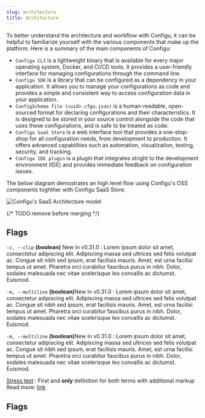 ```yaml
---
slug: architecture
title: Architecture
---
```


To better understand the architecture and workflow with Configu, it can be helpful to familiarize yourself with the various components that make up the platform. Here is a summary of the main components of Configu:

- `Configu CLI` is a lightweight binary that is available for every major operating system, Docker, and CI/CD tools. It provides a user-friendly interface for managing configurations through the command line.
- `Configu SDK` is a library that can be configured as a dependency in your application. It allows you to manage your configurations as code and provides a simple and consistent way to access configuration data in your application.
- `ConfigSchema file (<uid>.cfgu.json)` is a human-readable, open-sourced format for declaring configurations and their characteristics. It is designed to be stored in your source control alongside the code that uses these configurations, and is safe to be treated as code.
- `Configu SaaS Store` is a web interface tool that provides a one-stop-shop for all configuration needs, from development to production. It offers advanced capabilities such as automation, visualization, testing, security, and tracking.
- `Configu IDE plugin` is a plugin that integrates stright to the development environment (IDE) and provides immediate feedback on configuration issues.

The below diagram demostrates an high level flow using Configu's OSS components toghther with Configu SaaS Store.

![Configu's SaaS Architecture model](./architecture-diagramm.jpg)

{/* TODO remove before merging */}

## Flags

<DefinitionList>

`-c, --clip` **(boolean)** <Version type='green'>New in v0.31.0</Version>
: Lorem ipsum dolor sit amet, consectetur adipiscing elit. Adipiscing massa sed ultrices sed felis volutpat ac. Congue sit nibh sed ipsum, erat facilisis mauris. Amet, est urna facilisi tempus ut amet. Pharetra orci curabitur faucibus purus in nibh. Dolor, sodales malesuada nec vitae scelerisque leo convallis ac dictumst. Euismod.

`-m, --multiline` **(boolean)**<Version type='blue'>New in v0.31.0</Version>
: Lorem ipsum dolor sit amet, consectetur adipiscing elit. Adipiscing massa sed ultrices sed felis volutpat ac. Congue sit nibh sed ipsum, erat facilisis mauris. Amet, est urna facilisi tempus ut amet. Pharetra orci curabitur faucibus purus in nibh. Dolor, sodales malesuada nec vitae scelerisque leo convallis ac dictumst. Euismod.

`-m, --multiline` **(boolean)**<Version type='pink'>New in v0.31.0</Version>
: Lorem ipsum dolor sit amet, consectetur adipiscing elit. Adipiscing massa sed ultrices sed felis volutpat ac. Congue sit nibh sed ipsum, erat facilisis mauris. Amet, est urna facilisi tempus ut amet. Pharetra orci curabitur faucibus purus in nibh. Dolor, sodales malesuada nec vitae scelerisque leo convallis ac dictumst. Euismod.

[Stress test](/)
: First and **only** definition for both terms with additional markup <br/> Read more: [link](/)

</DefinitionList>

## Flags

